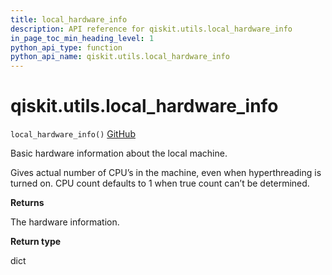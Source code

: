 ```yaml
---
title: local_hardware_info
description: API reference for qiskit.utils.local_hardware_info
in_page_toc_min_heading_level: 1
python_api_type: function
python_api_name: qiskit.utils.local_hardware_info
---
```


# qiskit.utils.local\_hardware\_info

<span id="qiskit.utils.local_hardware_info" />

`local_hardware_info()` [GitHub](https://github.com/qiskit/qiskit/tree/stable/0.21/qiskit/utils/multiprocessing.py "view source code")

Basic hardware information about the local machine.

Gives actual number of CPU’s in the machine, even when hyperthreading is turned on. CPU count defaults to 1 when true count can’t be determined.

**Returns**

The hardware information.

**Return type**

dict

